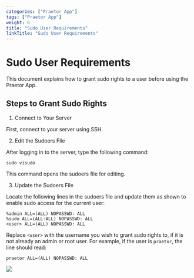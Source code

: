 ```yaml
---
categories: ["Praetor App"]
tags: ["Praetor App"]
weight: 6
title: "Sudo User Requirements"
linkTitle: "Sudo User Requirements"
---
```


# Sudo User Requirements

This document explains how to grant sudo rights to a user before using the Praetor App.

## Steps to Grant Sudo Rights

1. Connect to Your Server

First, connect to your server using SSH.

2. Edit the Sudoers File

After logging in to the server, type the following command:

`sudo visudo`

This command opens the sudoers file for editing.

3. Update the Sudoers File

Locate the following lines in the sudoers file and update them as shown to enable sudo access for the current user:

```
%admin ALL=(ALL) NOPASSWD: ALL
%sudo ALL=(ALL:ALL) NOPASSWD: ALL
<user> ALL=(ALL) NOPASSWD: ALL

```

Replace `<user>` with the username you wish to grant sudo rights to, if it is not already an admin or root user. For example, if the user is `praetor`, the line should read:

```
praetor ALL=(ALL) NOPASSWD: ALL

```

![](../../../../assets/praetorRoot.png)
